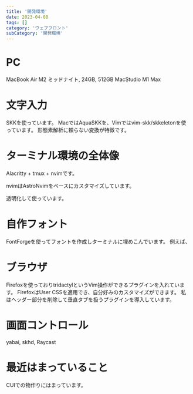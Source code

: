 ```yaml
---
title: '開発環境'
date: 2023-04-08
tags: []
category: 'ウェブフロント'
subCategory: '開発環境'
---
```


# PC
MacBook Air M2 ミッドナイト, 24GB, 512GB
MacStudio M1 Max

# 文字入力
SKKを使っています。
MacではAquaSKKを、Vimではvim-skk/skkeletonを使っています。
形態素解析に頼らない変換が特徴です。

# ターミナル環境の全体像
Alacritty  + tmux + nvimです。

nvimはAstroNvimをベースにカスタマイズしています。

透明化して使っています。

# 自作フォント
FontForgeを使ってフォントを作成しターミナルに埋めこんでいます。
例えば、

# ブラウザ
Firefoxを使っておりtridactylというVim操作ができるプラグインを入れています。
FirefoxはUser CSSを適用でき、自分好みのカスタマイズができます。
私はヘッダー部分を削除して垂直タブを扱うプラグインを導入しています。

# 画面コントロール
yabai, skhd, Raycast

# 最近はまっていること
CUIでの物作りにはまっています。
